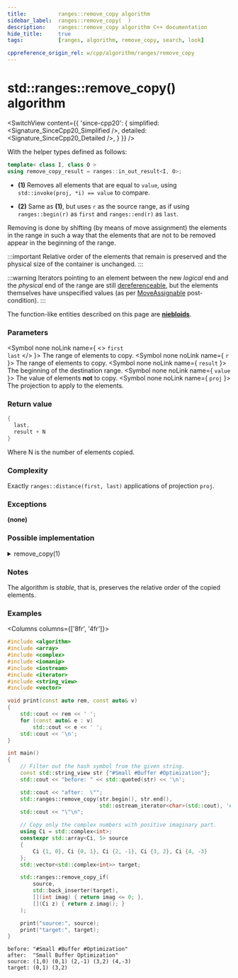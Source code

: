 ```yaml
---
title:			ranges::remove_copy algorithm
sidebar_label:	ranges::remove_copy(  )
description:	ranges::remove_copy algorithm C++ documentation
hide_title:		true
tags:			[ranges, algorithm, remove_copy, search, look]

cppreference_origin_rel: w/cpp/algorithm/ranges/remove_copy
---
```



<!----------------- Codes ---------------------->


# std::ranges::remove_copy() algorithm

<SwitchView content={{
	'since-cpp20': {
		simplified:	<Signature_SinceCpp20_Simplified />,
		detailed:	<Signature_SinceCpp20_Detailed />,
	}
}} />

With the helper types defined as follows:
```cpp
template< class I, class O >
using remove_copy_result = ranges::in_out_result<I, O>;
```

- **(1)** Removes all elements that are equal to `value`, using `std::invoke(proj, *i) == value` to compare.

- **(2)** Same as **(1)**, but uses `r` as the source range, as if using `ranges::begin(r)` as `first` and `ranges::end(r)` as `last`.

Removing is done by shifting (by means of move assignment) the elements in the range in such a way that the elements that are not to be removed appear in the beginning of the range.

:::important
Relative order of the elements that remain is preserved and the physical size of the container is unchanged.
:::

:::warning
Iterators pointing to an element between the new *logical* end and the *physical* end of the range are still <a href="#">dereferenceable</a>, <Since v='cpp11'>but the elements themselves have unspecified values (as per <a href="/docs/named_req/MoveAssignable">MoveAssignable</a> post-condition).</Since>
:::

The function-like entities described on this page are [**niebloids**](#).

### Parameters

<SymbolTable>

  <Symbol none noLink name={ <> <code>first</code> <br/> <code>last</code> </> }>
    The range of elements to copy.
  </Symbol>
  <Symbol none noLink name={ <code>r</code> }>
    The range of elements to copy.
  </Symbol>
  <Symbol none noLink name={ <code>result</code> }>
    The beginning of the destination range.
  </Symbol>
  <Symbol none noLink name={ <code>value</code> }>
    The value of elements **not** to copy.
  </Symbol>
  <Symbol none noLink name={ <code>proj</code> }>
    The projection to apply to the elements.
  </Symbol>

</SymbolTable>

### Return value

```cpp
{
  last,
  result + N
}
```
Where N is the number of elements copied.

### Complexity

Exactly `ranges::distance(first, last)` applications of projection `proj`.

### Exceptions

**(none)**

### Possible implementation

<details>
<summary>remove_copy(1)</summary>

```cpp
struct remove_copy_fn
{
    template<std::input_iterator I, std::sentinel_for<I> S, std::weakly_incrementable O,
             class T, class Proj = std::identity>
    requires std::indirectly_copyable<I, O> &&
             std::indirect_binary_predicate<ranges::equal_to,
                                            std::projected<I, Proj>, const T*>
    constexpr ranges::remove_copy_result<I, O>
        operator()(I first, S last, O result, const T& value, Proj proj = {}) const
    {
        for (; !(first == last); ++first)
        {
            if (value != std::invoke(proj, *first))
            {
                *result = *first;
                ++result;
            }
        }
        return {std::move(first), std::move(result)};
    }

    template<ranges::input_range R, std::weakly_incrementable O, class T,
             class Proj = std::identity>
    requires std::indirectly_copyable<ranges::iterator_t<R>, O> &&
             std::indirect_binary_predicate<ranges::equal_to,
             std::projected<ranges::iterator_t<R>, Proj>, const T*>
    constexpr ranges::remove_copy_result<ranges::borrowed_iterator_t<R>, O>
        operator()(R&& r, O result, const T& value, Proj proj = {}) const
    {
        return (*this)(ranges::begin(r), ranges::end(r), std::move(result), value,
                       std::move(proj));
    }
};

inline constexpr remove_copy_fn remove_copy {};
```

</details>


### Notes

The algorithm is *stable*, that is, preserves the relative order of the copied elements.

### Examples

<Columns columns={['8fr', '4fr']}>
<div>

```cpp title='Main.cpp' showLineNumbers
#include <algorithm>
#include <array>
#include <complex>
#include <iomanip>
#include <iostream>
#include <iterator>
#include <string_view>
#include <vector>

void print(const auto rem, const auto& v)
{
    std::cout << rem << ' ';
    for (const auto& e : v)
        std::cout << e << ' ';
    std::cout << '\n';
}

int main()
{
    // Filter out the hash symbol from the given string.
    const std::string_view str {"#Small #Buffer #Optimization"};
    std::cout << "before: " << std::quoted(str) << '\n';

    std::cout << "after:  \"";
    std::ranges::remove_copy(str.begin(), str.end(),
                             std::ostream_iterator<char>(std::cout), '#');
    std::cout << "\"\n";

    // Copy only the complex numbers with positive imaginary part.
    using Ci = std::complex<int>;
    constexpr std::array<Ci, 5> source
    {
        Ci {1, 0}, Ci {0, 1}, Ci {2, -1}, Ci {3, 2}, Ci {4, -3}
    };
    std::vector<std::complex<int>> target;

    std::ranges::remove_copy_if(
        source,
        std::back_inserter(target),
        [](int imag) { return imag <= 0; },
        [](Ci z) { return z.imag(); }
    );

    print("source:", source);
    print("target:", target);
}
```

</div>
<div>

```plaintext title="Output"
before: "#Small #Buffer #Optimization"
after:  "Small Buffer Optimization"
source: (1,0) (0,1) (2,-1) (3,2) (4,-3)
target: (0,1) (3,2)
```

</div>
</Columns>
